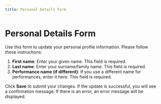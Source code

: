 ```yaml
---
title: Personal Details Form
---
```


# Personal Details Form

Use this form to update your personal profile information. Please follow these instructions:

1. **First name**: Enter your given name. This field is required.
2. **Last name**: Enter your surname/family name. This field is required.
3. **Performance name (if different)**: If you use a different name for performances, enter it here. This field is required.

Click **Save** to submit your changes. If the update is successful, you will see a confirmation message. If there is an error, an error message will be displayed.
